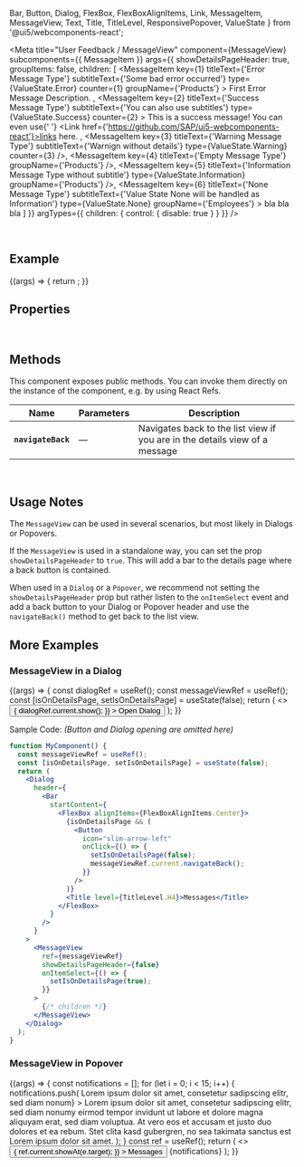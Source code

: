   Bar,
  Button,
  Dialog,
  FlexBox,
  FlexBoxAlignItems,
  Link,
  MessageItem,
  MessageView,
  Text,
  Title,
  TitleLevel,
  ResponsivePopover,
  ValueState
} from '@ui5/webcomponents-react';

<Meta
  title="User Feedback / MessageView"
  component={MessageView}
  subcomponents={{ MessageItem }}
  args={{
    showDetailsPageHeader: true,
    groupItems: false,
    children: [
      <MessageItem
        key={1}
        titleText={'Error Message Type'}
        subtitleText={'Some bad error occurred'}
        type={ValueState.Error}
        counter={1}
        groupName={'Products'}
      >
        First Error Message Description.
      </MessageItem>,
      <MessageItem
        key={2}
        titleText={'Success Message Type'}
        subtitleText={'You can also use subtitles'}
        type={ValueState.Success}
        counter={2}
      >
        This is a success message! You can even use{' '}
        <Link href={'https://github.com/SAP/ui5-webcomponents-react'}>links here</Link>.
      </MessageItem>,
      <MessageItem
        key={3}
        titleText={'Warning Message Type'}
        subtitleText={'Warnign without details'}
        type={ValueState.Warning}
        counter={3}
      />,
      <MessageItem key={4} titleText={'Empty Message Type'} groupName={'Products'} />,
      <MessageItem
        key={5}
        titleText={'Information Message Type without subtitle'}
        type={ValueState.Information}
        groupName={'Products'}
      />,
      <MessageItem
        key={6}
        titleText={'None Message Type'}
        subtitleText={'Value State None will be handled as Information'}
        type={ValueState.None}
        groupName={'Employees'}
      >
        bla bla bla
      </MessageItem>
    ]
  }}
  argTypes={{
    children: {
      control: { disable: true }
    }
  }}
/>

<DocsHeader />

<br />

## Example

<Canvas>
  <Story name="Default">
    {(args) => {
      return <MessageView {...args} />;
    }}
  </Story>
</Canvas>

## Properties

<ArgsTable story="." />

<br />

## Methods

This component exposes public methods. You can invoke them directly on the instance of the component, e.g. by using React Refs.

| Name               | Parameters | Description                                                                 |
| ------------------ | ---------- | --------------------------------------------------------------------------- |
| **`navigateBack`** | —          | Navigates back to the list view if you are in the details view of a message |

<br />

## Usage Notes

The `MessageView` can be used in several scenarios, but most likely in Dialogs or Popovers.

If the `MessageView` is used in a standalone way, you can set the prop `showDetailsPageHeader` to `true`.
This will add a bar to the details page where a back button is contained.

When used in a `Dialog` or a `Popover`, we recommend not setting the `showDetailsPageHeader` prop but rather listen
to the `onItemSelect` event and add a back button to your Dialog or Popover header and use the `navigateBack()` method
to get back to the list view.

## More Examples

### MessageView in a Dialog

<Canvas>
  <Story name="Message View in Dialog">
    {(args) => {
      const dialogRef = useRef();
      const messageViewRef = useRef();
      const [isOnDetailsPage, setIsOnDetailsPage] = useState(false);
      return (
        <>
          <Button
            onClick={() => {
              dialogRef.current.show();
            }}
          >
            Open Dialog
          </Button>
          <Dialog
            ref={dialogRef}
            style={{ width: '400px' }}
            header={
              <Bar
                startContent={
                  <FlexBox alignItems={FlexBoxAlignItems.Center}>
                    {isOnDetailsPage && (
                      <Button
                        icon="slim-arrow-left"
                        onClick={() => {
                          setIsOnDetailsPage(false);
                          messageViewRef.current.navigateBack();
                        }}
                      />
                    )}
                    <Title level={TitleLevel.H4}>Messages</Title>
                  </FlexBox>
                }
              />
            }
            footer={
              <Button
                onClick={() => {
                  dialogRef.current.close();
                }}
              >
                Close
              </Button>
            }
          >
            <MessageView
              ref={messageViewRef}
              {...args}
              showDetailsPageHeader={false}
              onItemSelect={() => {
                setIsOnDetailsPage(true);
              }}
            />
          </Dialog>
        </>
      );
    }}
  </Story>
</Canvas>

Sample Code: _(Button and Dialog opening are omitted here)_

```jsx
function MyComponent() {
  const messageViewRef = useRef();
  const [isOnDetailsPage, setIsOnDetailsPage] = useState(false);
  return (
    <Dialog
      header={
        <Bar
          startContent={
            <FlexBox alignItems={FlexBoxAlignItems.Center}>
              {isOnDetailsPage && (
                <Button
                  icon="slim-arrow-left"
                  onClick={() => {
                    setIsOnDetailsPage(false);
                    messageViewRef.current.navigateBack();
                  }}
                />
              )}
              <Title level={TitleLevel.H4}>Messages</Title>
            </FlexBox>
          }
        />
      }
    >
      <MessageView
        ref={messageViewRef}
        showDetailsPageHeader={false}
        onItemSelect={() => {
          setIsOnDetailsPage(true);
        }}
      >
        {/* children */}
      </MessageView>
    </Dialog>
  );
}
```

### MessageView in Popover

<Canvas>
  <Story name="Message View in Popover">
    {(args) => {
      const notifications = [];
      for (let i = 0; i < 15; i++) {
        notifications.push(
          <MessageItem
            key={i}
            titleText={<Text>Lorem ipsum dolor sit amet, consetetur sadipscing elitr, sed diam nonum</Text>}
          >
            <Text>
              Lorem ipsum dolor sit amet, consetetur sadipscing elitr, sed diam nonumy eirmod tempor invidunt ut labore
              et dolore magna aliquyam erat, sed diam voluptua. At vero eos et accusam et justo duo dolores et ea rebum.
              Stet clita kasd gubergren, no sea takimata sanctus est Lorem ipsum dolor sit amet.
            </Text>
          </MessageItem>
        );
      }
      const ref = useRef();
      return (
        <>
          <Button
            onClick={(e) => {
              ref.current.showAt(e.target);
            }}
          >
            Messages
          </Button>
          <ResponsivePopover placementType="Bottom" ref={ref}>
            <MessageView showDetailsPageHeader>{notifications}</MessageView>
          </ResponsivePopover>
        </>
      );
    }}
  </Story>
</Canvas>

<Footer />
